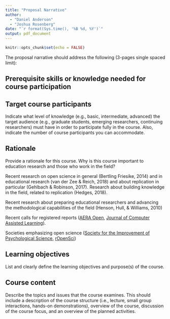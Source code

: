 ```yaml
---
title: "Proposal Narrative"
author: 
  - "Daniel Anderson"
  - "Joshua Rosenberg"
date: "`r format(Sys.time(), '%B %d, %Y')`"
output: pdf_document
---
```


```r
knitr::opts_chunk$set(echo = FALSE)
```

The proposal narrative should address the following (3-pages single spaced limit):

## Prerequisite skills or knowledge needed for course participation

## Target course participants

Indicate what level of knowledge (e.g., basic, intermediate,
advanced) the target audience (e.g., graduate students, emerging researchers, continuing researchers) must have in order to participate fully in the course. Also, indicate the number of course participants you can accommodate.

## Rationale

Provide a rationale for this course. Why is this course important to education research and those who work in the field?

Recent research on open science in general (Bertling  Friesike, 2014) and in educational research (van der Zee & Reich, 2018) and about replication in particular (Gehlbach & Robinson, 2017). Research about building knowledge in the field, related to replication (Hedges, 2018).

Recent research about preparing educational researchers and advancing the methodological capabilities of the field (Henson, Hull, & Williams, 2010)

Recent calls for registered reports ([AERA Open](http://journals.sagepub.com/page/ero/collections/special-topic-collections/index), [Journal of Computer Assisted Learning](https://onlinelibrary.wiley.com/journal/13652729)).

Societies emphasizing open science ([Society for the Improvement of Psychological Science](https://www.improvingpsych.org), [rOpenSci](https://ropensci.org/))

## Learning objectives

List and clearly define the learning objectives and purpose(s) of the course.

## Course content

Describe the topics and issues that the course examines. This should include a description of the course structure (i.e., lecture, small group interactions, hands-on demonstrations), overview of the course, discussion of the course focus, and an overview of the planned activities.